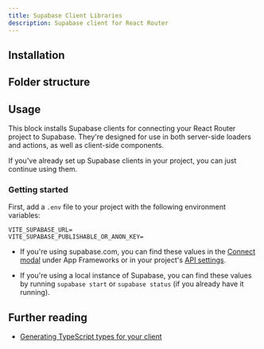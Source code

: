 ```yaml
---
title: Supabase Client Libraries
description: Supabase client for React Router
---
```


## Installation

<BlockItem name="supabase-client-react-router" description="Supabase Client for React Router" />

## Folder structure

<RegistryBlock itemName="supabase-client-react-router" />

## Usage

This block installs Supabase clients for connecting your React Router project to Supabase. They're designed for use in both server-side loaders and actions, as well as client-side components.

If you've already set up Supabase clients in your project, you can just continue using them.

### Getting started

First, add a `.env` file to your project with the following environment variables:

```env
VITE_SUPABASE_URL=
VITE_SUPABASE_PUBLISHABLE_OR_ANON_KEY=
```

- If you're using supabase.com, you can find these values in the [Connect modal](https://supabase.com/dashboard/project/_?showConnect=true) under App Frameworks or in your project's [API settings](https://supabase.com/dashboard/project/_/settings/api).

- If you're using a local instance of Supabase, you can find these values by running `supabase start` or `supabase status` (if you already have it running).

## Further reading

- [Generating TypeScript types for your client](https://supabase.com/docs/guides/api/rest/generating-types)
